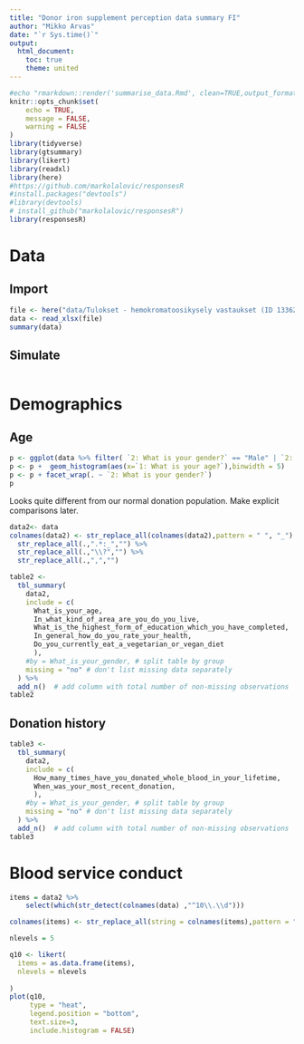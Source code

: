 ```yaml
---
title: "Donor iron supplement perception data summary FI"
author: "Mikko Arvas"
date: "`r Sys.time()`"
output:
  html_document:
    toc: true
    theme: united
---
```






```r
#echo "rmarkdown::render('summarise_data.Rmd', clean=TRUE,output_format='html_document',output_file='../results/summarise_data.html')" | R --slave
knitr::opts_chunk$set(
	echo = TRUE,
	message = FALSE,
	warning = FALSE
)
library(tidyverse)
library(gtsummary)
library(likert)
library(readxl)
library(here)
#https://github.com/markolalovic/responsesR
#install.packages("devtools")
#library(devtools)
# install_github("markolalovic/responsesR")
library(responsesR)
```


# Data

## Import

```r
file <- here("data/Tulokset - hemokromatoosikysely vastaukset (ID 133620).xlsx")
data <- read_xlsx(file)
summary(data)
```


## Simulate

```r



```



# Demographics

## Age

```r

p <- ggplot(data %>% filter( `2: What is your gender?` == "Male" | `2: What is your gender?` == "Female"))
p <- p +  geom_histogram(aes(x=`1: What is your age?`),binwidth = 5)
p <- p + facet_wrap(. ~ `2: What is your gender?`)
p

```


Looks quite different from our normal donation population. Make explicit comparisons later.


```r
data2<- data
colnames(data2) <- str_replace_all(colnames(data2),pattern = " ", "_") %>% 
  str_replace_all(.,".*:_","") %>% 
  str_replace_all(.,"\\?","") %>% 
  str_replace_all(.,",","")

```


```r

table2 <-
  tbl_summary(
    data2,
    include = c(
      What_is_your_age,
      In_what_kind_of_area_are_you_do_you_live,
      What_is_the_highest_form_of_education_which_you_have_completed,
      In_general_how_do_you_rate_your_health,
      Do_you_currently_eat_a_vegetarian_or_vegan_diet
      ),
    #by = What_is_your_gender, # split table by group
    missing = "no" # don't list missing data separately
  ) %>%
  add_n()  # add column with total number of non-missing observations
table2
```


## Donation history

```r
table3 <-
  tbl_summary(
    data2,
    include = c(
      How_many_times_have_you_donated_whole_blood_in_your_lifetime,
      When_was_your_most_recent_donation,
      ),
    #by = What_is_your_gender, # split table by group
    missing = "no" # don't list missing data separately
  ) %>%
  add_n()  # add column with total number of non-missing observations
table3

```



# Blood service conduct


```r
items = data2 %>% 
    select(which(str_detect(colnames(data) ,"^10\\.\\d"))) 

colnames(items) <- str_replace_all(string = colnames(items),pattern = "_",replacement = " " )

nlevels = 5
```


```r
q10 <- likert(
  items = as.data.frame(items),
  nlevels = nlevels
  
)
plot(q10, 
     type = "heat",
     legend.position = "bottom",
     text.size=3,
     include.histogram = FALSE)
```


